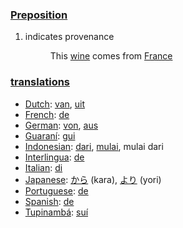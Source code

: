 ===[[Preposition]]===

#indicates provenance
#:This [[wine]] comes from [[France]]

=== [[translation]]s ===

*[[Dutch]]: [[van]], [[uit]]
*[[French]]: [[de]]
*[[German]]: [[von]], [[aus]]
*[[Guaraní]]: [[gui]]
*[[Indonesian]]: [[dari]], [[mulai]], mulai dari
*[[Interlingua]]: [[de]]
*[[Italian]]: [[di]]
*[[Japanese]]: [[から]] (kara), [[より]] (yori)
*[[Portuguese]]: [[de]]
*[[Spanish]]: [[de]]
*[[Tupinambá]]: [[suí]]